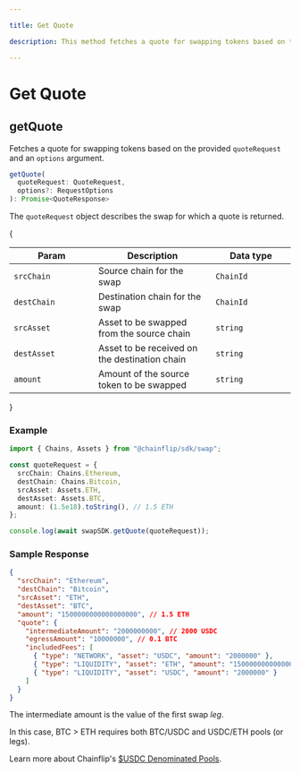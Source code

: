 ```yaml
---

title: Get Quote

description: This method fetches a quote for swapping tokens based on the provided quoteRequest.

---
```



# Get Quote

## getQuote

Fetches a quote for swapping tokens based on the provided `quoteRequest` and an `options` argument.

```typescript copy
getQuote(
  quoteRequest: QuoteRequest,
  options?: RequestOptions
): Promise<QuoteResponse>
```

The `quoteRequest` object describes the swap for which a quote is returned.

{<table><thead><tr><th width="241">Param</th><th width="372">Description</th><th width="244.33333333333331">Data type</th></tr></thead><tbody><tr><td><code>srcChain</code></td><td>Source chain for the swap</td><td><code>ChainId</code></td></tr><tr><td><code>destChain</code></td><td>Destination chain for the swap</td><td><code>ChainId</code></td></tr><tr><td><code>srcAsset</code></td><td>Asset to be swapped from the source chain</td><td><code>string</code></td></tr><tr><td><code>destAsset</code></td><td>Asset to be received on the destination chain</td><td><code>string</code></td></tr><tr><td><code>amount</code></td><td>Amount of the source token to be swapped</td><td><code>string</code></td></tr></tbody></table>}

### Example

```typescript copy
import { Chains, Assets } from "@chainflip/sdk/swap";

const quoteRequest = {
  srcChain: Chains.Ethereum,
  destChain: Chains.Bitcoin,
  srcAsset: Assets.ETH,
  destAsset: Assets.BTC,
  amount: (1.5e18).toString(), // 1.5 ETH
};

console.log(await swapSDK.getQuote(quoteRequest));
```

### Sample Response

```json
{
  "srcChain": "Ethereum",
  "destChain": "Bitcoin",
  "srcAsset": "ETH",
  "destAsset": "BTC",
  "amount": "1500000000000000000", // 1.5 ETH
  "quote": {
    "intermediateAmount": "2000000000", // 2000 USDC
    "egressAmount": "10000000", // 0.1 BTC
    "includedFees": [
      { "type": "NETWORK", "asset": "USDC", "amount": "2000000" },
      { "type": "LIQUIDITY", "asset": "ETH", "amount": "15000000000000000" },
      { "type": "LIQUIDITY", "asset": "USDC", "amount": "2000000" }
    ]
  }
}
```

<Callout type="info">

The intermediate amount is the value of the first swap _leg_.

In this case, BTC > ETH requires both BTC/USDC and USDC/ETH pools (or legs).

Learn more about Chainflip's [$USDC Denominated Pools](../../../concepts/swaps-amm/usdusdc-denominated-pools).

</Callout>

